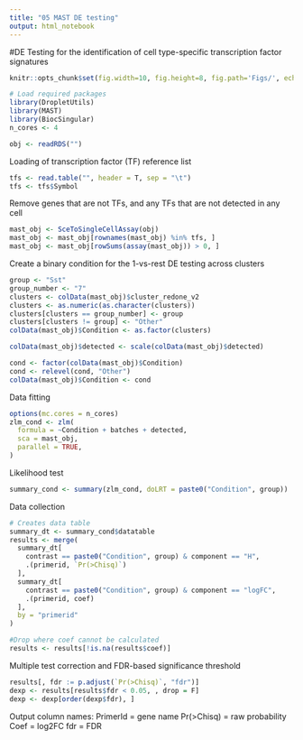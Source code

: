 ```yaml
---
title: "05 MAST DE testing"
output: html_notebook
---
```


#DE Testing for the identification of cell type-specific transcription factor signatures

```r
knitr::opts_chunk$set(fig.width=10, fig.height=8, fig.path='Figs/', echo=FALSE, warning=FALSE, message=FALSE)
```

```r
# Load required packages
library(DropletUtils)
library(MAST)
library(BiocSingular)
n_cores <- 4
```

```r
obj <- readRDS("")
```

Loading of transcription factor (TF) reference list 
```r
tfs <- read.table("", header = T, sep = "\t")
tfs <- tfs$Symbol
```

Remove genes that are not TFs, and any TFs that are not detected in any cell
```r
mast_obj <- SceToSingleCellAssay(obj)
mast_obj <- mast_obj[rownames(mast_obj) %in% tfs, ]
mast_obj <- mast_obj[rowSums(assay(mast_obj)) > 0, ]
```

Create a binary condition for the 1-vs-rest DE testing across clusters
```r
group <- "Sst"
group_number <- "7"
clusters <- colData(mast_obj)$cluster_redone_v2
clusters <- as.numeric(as.character(clusters))
clusters[clusters == group_number] <- group
clusters[clusters != group] <- "Other"
colData(mast_obj)$Condition <- as.factor(clusters)
```

```r
colData(mast_obj)$detected <- scale(colData(mast_obj)$detected)
```

```r
cond <- factor(colData(mast_obj)$Condition)
cond <- relevel(cond, "Other")
colData(mast_obj)$Condition <- cond
```

Data fitting
```r
options(mc.cores = n_cores)
zlm_cond <- zlm(
  formula = ~Condition + batches + detected,
  sca = mast_obj,
  parallel = TRUE,
)
```

Likelihood test
```r
summary_cond <- summary(zlm_cond, doLRT = paste0("Condition", group))
```

Data collection
```r
# Creates data table
summary_dt <- summary_cond$datatable
results <- merge(
  summary_dt[
    contrast == paste0("Condition", group) & component == "H",
    .(primerid, `Pr(>Chisq)`)
  ],
  summary_dt[
    contrast == paste0("Condition", group) & component == "logFC",
    .(primerid, coef)
  ],
  by = "primerid"
)

#Drop where coef cannot be calculated
results <- results[!is.na(results$coef)]
```

Multiple test correction and FDR-based significance threshold
```r
results[, fdr := p.adjust(`Pr(>Chisq)`, "fdr")]
dexp <- results[results$fdr < 0.05, , drop = F]
dexp <- dexp[order(dexp$fdr), ]
```

Output column names:
PrimerId = gene name 
Pr(>Chisq) = raw probability 
Coef = log2FC
fdr = FDR
